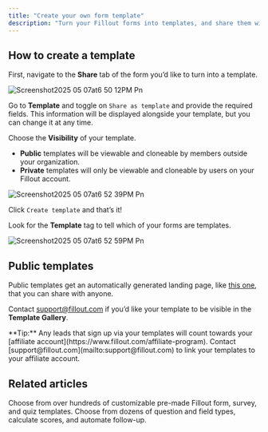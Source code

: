 ```yaml
---
title: "Create your own form template"
description: "Turn your Fillout forms into templates, and share them with anyone. Choose whether to allow your templates to be public or only accessible within your organization."
---
```


## How to create a template

First, navigate to the **Share** tab of the form you’d like to turn into a template.

![Screenshot2025 05 07at6 50 12PM Pn](/images/Screenshot2025-05-07at6.50.12PM.png)

Go to **Template** and toggle on `Share as template` and provide the required fields. This information will be displayed alongside your template, but you can change it at any time.

Choose the **Visibility** of your template.

- **Public** templates will be viewable and cloneable by members outside your organization.
- **Private** templates will only be viewable and cloneable by users on your Fillout account.

![Screenshot2025 05 07at6 52 39PM Pn](/images/Screenshot2025-05-07at6.52.39PM.png)

Click `Create template` and that’s it\!

Look for the **Template** tag to tell which of your forms are templates.

![Screenshot2025 05 07at6 52 59PM Pn](/images/Screenshot2025-05-07at6.52.59PM.png)

## Public templates

Public templates get an automatically generated landing page, like [this one](https://www.fillout.com/templates/flower-order-form), that you can share with anyone.

Contact [support@fillout.com](mailto:support@fillout.com) if you’d like your template to be visible in the **Template Gallery**.

<Tip>
  **Tip:** Any leads that sign up via your templates will count towards your [affiliate account](https://www.fillout.com/affiliate-program). Contact [support@fillout.com](mailto:support@fillout.com) to link your templates to your affiliate account.
</Tip>

## **Related articles**

<CardGroup cols={3}>
  <Card title="Form templates" icon="file-image" iconType="regular" color="#FFC738">
    Choose from over hundreds of customizable pre-made Fillout form, survey, and quiz templates.
  </Card>
  <Card title="Quizzes" icon="comments-question-check" iconType="regular" color="#FFC738">
    Choose from dozens of question and field types, calculate scores, and automate follow-up.
  </Card>
</CardGroup>